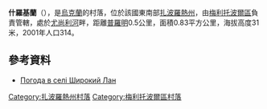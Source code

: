 {{coord|47|0|35|N|35|36|11|E|scale:100000|display=title}}

'''什羅基蘭'''（{{lang-uk|Широкий Лан}}），是[[烏克蘭|烏克蘭]]的村落，位於該國東南部[[扎波羅熱州|扎波羅熱州]]，由[[梅利托波爾區|梅利托波爾區]]負責管轄，處於[[尤尚利河|尤尚利河]]畔，距離[[普羅明_(梅利托波爾區)|普羅明]]0.5公里，面積0.83平方公里，海拔高度31米，2001年人口314。

==參考資料==
* [http://weather.in.ua/ua/zaporozhskaja/29006 Погода в селі Широкий Лан] {{Wayback|url=http://weather.in.ua/ua/zaporozhskaja/29006 |date=20111220040121 }}

[[Category:扎波羅熱州村落|Category:扎波羅熱州村落]]
[[Category:梅利托波爾區村落|Category:梅利托波爾區村落]]


{{Zaporizhia-geo-stub}}